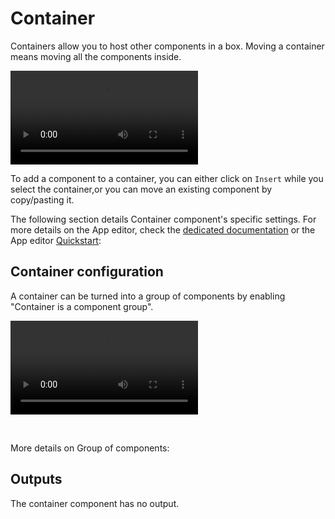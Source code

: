 
# Container

Containers allow you to host other components in a box. Moving a container means moving all the components inside.

<video
	className="border-2 rounded-lg object-cover w-full h-full dark:border-gray-800"
	autoPlay
	controls
	src="/videos/container.mp4"
	alt="container component"
/>
<br />

To add a component to a container, you can either click on `Insert` while you select the container,or you can move an existing component by copy/pasting it.

The following section details Container component's specific settings. For more details on the App editor, check the [dedicated documentation](../0_app_editor/index.mdx) or the App editor [Quickstart](../../getting_started/7_apps_quickstart/index.mdx):

<div className="grid grid-cols-2 gap-6 mb-4">
	<DocCard
		color="orange"
		title="App editor Documentation"
		description="The app editor is a low-code builder to create custom User Interfaces with a mix of drag-and-drop and code."
		href="/docs/apps/app_editor"
	/>
	<DocCard
		color="orange"
		title="Apps quickstart"
		description="Learn how to build your first app in a matter of minutes."
		href="/docs/getting_started/apps_quickstart"
	/>
</div>

## Container configuration

A container can be turned into a group of components by enabling "Container is a component group".

<video
	className="border-2 rounded-lg object-cover w-full h-full dark:border-gray-800"
	autoPlay
	controls
	id="main-video"
	src="/videos/group_of_components.mp4"
/>

<br />

More details on Group of components:

<div className="grid grid-cols-2 gap-2 my-4">
	<DocCard
		title="Group of components"
		description="Components can be grouped within containers."
		href="/docs/apps/app_configuration_settings/components_groups"
		color="orange"
	/>
</div>

## Outputs

The container component has no output.
